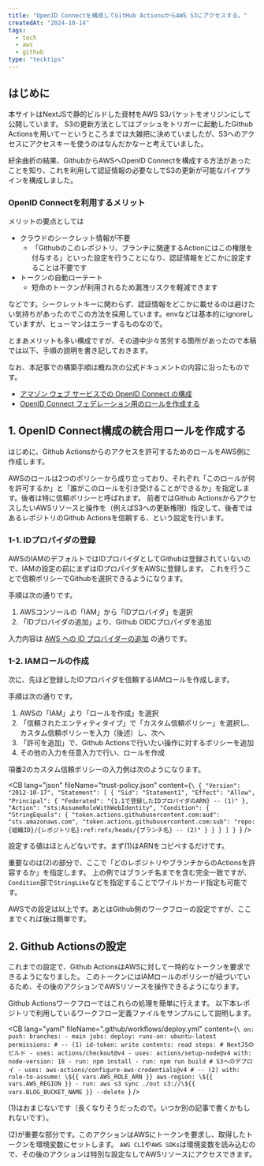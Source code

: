 ```yaml
---
title: "OpenID Connectを構成してGitHub ActionsからAWS S3にアクセスする。"
createdAt: "2024-10-14"
tags:
  - tech
  - aws
  - github
type: "tecktips"
---
```


## はじめに

本サイトはNextJSで静的ビルドした資材をAWS S3バケットをオリジンにして公開しています。
S3の更新方法としてはプッシュをトリガーに起動したGithub Actionsを用いてーというところまでは大雑把に決めていましたが、S3へのアクセスにアクセスキーを使うのはなんだかなーと考えていました。

紆余曲折の結果、GithubからAWSへOpenID Connectを構成する方法があったことを知り、これを利用して認証情報の必要なしでS3の更新が可能なパイプラインを構成しました。

### OpenID Connectを利用するメリット

メリットの要点としては

- クラウドのシークレット情報が不要
  - 「Githubのこのレポジトリ、ブランチに関連するActionにはこの権限を付与する」といった設定を行うことになり、認証情報をどこかに設定することは不要です
- トークンの自動ローテート
  - 短命のトークンが利用されるため漏洩リスクを軽減できます

などです。シークレットキーに関わらず、認証情報をどこかに載せるのは避けたい気持ちがあったのでこの方法を採用しています。envなどは基本的にignoreしていますが、ヒューマンはエラーするものなので。

とまあメリットも多い構成ですが、その道中少々苦労する箇所があったので本稿では以下、手順の説明を書き記しておきます。

なお、本記事での構築手順は概ね次の公式ドキュメントの内容に沿ったものです。

- [アマゾン ウェブ サービスでの OpenID Connect の構成](https://docs.github.com/ja/actions/security-for-github-actions/security-hardening-your-deployments/configuring-openid-connect-in-amazon-web-services)
- [OpenID Connect フェデレーション用のロールを作成する](https://docs.aws.amazon.com/ja_jp/IAM/latest/UserGuide/id_roles_create_for-idp_oidc.html)

<Info message="AWSやGithubへの基本的なアクセス権はもっている前提とします。" />

## 1. OpenID Connect構成の統合用ロールを作成する

はじめに、Github Actionsからのアクセスを許可するためのロールをAWS側に作成します。

AWSのロールは2つのポリシーから成り立っており、それぞれ「このロールが何を許可するか」と「誰がこのロールを引き受けることができるか」を指定します。後者は特に信頼ポリシーと呼ばれます。
前者ではGithub ActionsからアクセスしたいAWSリソースと操作を（例えばS3への更新権限）指定して、後者ではあるレポジトリのGithub Actionsを信頼する、という設定を行います。

### 1-1. IDプロパイダの登録

AWSのIAMのデフォルトではIDプロバイダとしてGithubは登録されていないので、IAMの設定の前にまずはIDプロパイダをAWSに登録します。
これを行うことで信頼ポリシーでGithubを選択できるようになります。

手順は次の通りです。

1. AWSコンソールの「IAM」から「IDプロバイダ」を選択
2. 「IDプロバイダの追加」より、Github OIDCプロパイダを追加

入力内容は [AWS への ID プロバイダーの追加](https://docs.github.com/ja/actions/security-for-github-actions/security-hardening-your-deployments/configuring-openid-connect-in-amazon-web-services#adding-the-identity-provider-to-aws) の通りです。

### 1-2. IAMロールの作成

次に、先ほど登録したIDプロバイダを信頼するIAMロールを作成します。

手順は次の通りです。

1. AWSの「IAM」より「ロールを作成」を選択
2. 「信頼されたエンティティタイプ」で「カスタム信頼ポリシー」を選択し、カスタム信頼ポリシーを入力（後述）し、次へ
3. 「許可を追加」で、Github Actionsで行いたい操作に対するポリシーを追加
4. その他の入力を任意入力で行い、ロールを作成

項番2のカスタム信頼ポリシーの入力例は次のようになります。

<CB
  lang="json"
  fileName="trust-policy.json"
  content={`\
{
    "Version": "2012-10-17",
    "Statement": [
        {
            "Sid": "Statement1",
            "Effect": "Allow",
            "Principal": {
                "Federated": "{1.1で登録したIDプロパイダのARN} -- (1)"
            },
            "Action": "sts:AssumeRoleWithWebIdentity",
            "Condition": {
                "StringEquals": {
                    "token.actions.githubusercontent.com:aud": "sts.amazonaws.com",
                    "token.actions.githubusercontent.com:sub": "repo:{組織ID}/{レポジトリ名}:ref:refs/heads/{ブランチ名} -- (2)"
                }
            }
        }
    ]
}
  `}
/>

設定する値はほとんどないです。まず(1)はARNをコピペするだけです。

重要なのは(2)の部分で、ここで「どのレポジトリやブランチからのActionsを許容するか」を指定します。
上の例ではブランチ名までを含む完全一致ですが、`Condition`部で`StringLike`などを指定することでワイルドカード指定も可能です。

<Caution
  message="AWSリソースを使えるのはこのレポジトリのみ、というセキュリティ設定は信頼ポリシーでのみ設定ができます。
思わぬセキュリティホールを生まないよう、セキュリティの一般的なベストプラクティスに従い必要最小限の権限付与対象を設定してください。"
/>

AWSでの設定は以上です。あとはGithub側のワークフローの設定ですが、ここまでくれば後は簡単です。

## 2. Github Actionsの設定

これまでの設定で、Github ActionsはAWSに対して一時的なトークンを要求できるようになりました。
このトークンにはIAMロールのポリシーが紐づいているため、その後のアクションでAWSリソースを操作できるようになります。

Github Actionsワークフローではこれらの処理を簡単に行えます。
以下本レポジトリで利用しているワークフロー定義ファイルをサンプルにして説明します。

<CB
  lang="yaml"
  fileName=".github/workflows/deploy.yml"
  content={`\
on:
  push:
    branches:
      - main
jobs:
  deploy:
    runs-on: ubuntu-latest
    permissions: # -- (1)
      id-token: write
      contents: read
    steps:
      # NextJSのビルド
      - uses: actions/checkout@v4
      - uses: actions/setup-node@v4
        with:
          node-version: 18
      - run: npm install
      - run: npm run build
      # S3へのデプロイ
      - uses: aws-actions/configure-aws-credentials@v4 # -- (2)
        with:
          role-to-assume: \${{ vars.AWS_ROLE_ARN }}
          aws-region: \${{ vars.AWS_REGION }}
      - run: aws s3 sync ./out s3://\${{ vars.BLOG_BUCKET_NAME }} --delete
`}
/>

(1)はおまじないです（長くなりそうだったので。いつか別の記事で書くかもしれないです）。

(2)が重要な部分です。このアクションはAWSにトークンを要求し、取得したトークンを環境変数にセットします。
`AWS CLI`や`AWS SDKs`は環境変数を読み込むので、その後のアクションは特別な設定なしでAWSリソースにアクセスできます。

<Info message="varsの値は Github Actions の 構成変数（!=環境変数、かなりややこしい）という仕組みを用いて設定しています。詳細はGithub Actionsのドキュメントを参照ください。" />
